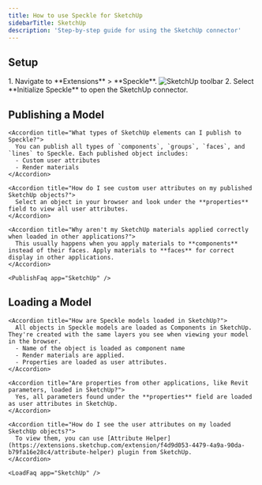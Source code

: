 ```yaml
---
title: How to use Speckle for SketchUp
sidebarTitle: SketchUp
description: 'Step-by-step guide for using the SketchUp connector'
---
```



<Versions
  app="SketchUp"
  versions="2021, 2022, 2023, 2024, & 2025"
  os="Windows"
/>

## Setup

<Steps>
  <Setup app="SketchUp" />
  <Step title="Open the SketchUp connector">
    1. Navigate to **Extensions** > **Speckle**.
    <Frame>
      <img
        src="/images/connectors/sketchup_toolbar.jpg"
        alt="SketchUp toolbar"
      />
    </Frame>
    2. Select **Initialize Speckle** to open the SketchUp connector.
    <Login app="SketchUp" />
  </Step>
</Steps>

<AccordionGroup>
  <SetupFaq app="SketchUp" />
</AccordionGroup>

## Publishing a Model

<Publish app="SketchUp" />

<AccordionGroup>

    <Accordion title="What types of SketchUp elements can I publish to Speckle?">
      You can publish all types of `components`, `groups`, `faces`, and `lines` to Speckle. Each published object includes:
      - Custom user attributes
      - Render materials
    </Accordion>

    <Accordion title="How do I see custom user attributes on my published SketchUp objects?">
      Select an object in your browser and look under the **properties** field to view all user attributes.
    </Accordion>

    <Accordion title="Why aren't my SketchUp materials applied correctly when loaded in other applications?">
      This usually happens when you apply materials to **components** instead of their faces. Apply materials to **faces** for correct display in other applications.
    </Accordion>

    <PublishFaq app="SketchUp" />

</AccordionGroup>

## Loading a Model

<Load app="SketchUp" />

<AccordionGroup>

    <Accordion title="How are Speckle models loaded in SketchUp?">
      All objects in Speckle models are loaded as Components in SketchUp. They're created with the same layers you see when viewing your model in the browser.
      - Name of the object is loaded as component name
      - Render materials are applied.
      - Properties are loaded as user attributes.
    </Accordion>

    <Accordion title="Are properties from other applications, like Revit parameters, loaded in SketchUp?">
      Yes, all parameters found under the **properties** field are loaded as user attributes in SketchUp.
    </Accordion>

    <Accordion title="How do I see the user attributes on my loaded SketchUp objects?">
      To view them, you can use [Attribute Helper](https://extensions.sketchup.com/extension/f4d9d053-4479-4a9a-90da-b79fa16e28c4/attribute-helper) plugin from SketchUp.
    </Accordion>

    <LoadFaq app="SketchUp" />

</AccordionGroup>
